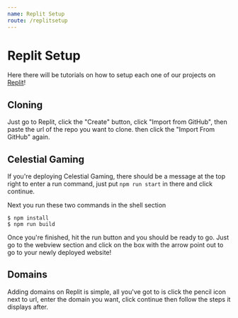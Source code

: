 ```yaml
---
name: Replit Setup
route: /replitsetup
---
```

# Replit Setup
Here there will be tutorials on how to setup each one of our projects on [Replit](https://repl.it/)!

## Cloning
Just go to Replit, click the "Create" button, click "Import from GitHub", then paste the url of the repo you want to clone. then click the "Import From GitHub" again.

## Celestial Gaming
If you're deploying Celestial Gaming, there should be a message at the top right to enter a run command, just put `npm run start` in there and click continue.

Next you run these two commands in the shell section
```
$ npm install
$ npm run build
```

Once you're finished, hit the run button and you should be ready to go. Just go to the webview section and click on the box with the arrow point out to go to your
newly deployed website!

## Domains
Adding domains on Replit is simple, all you've got to is click the pencil icon next to url, enter the domain you want, click continue then follow the steps it
displays after.